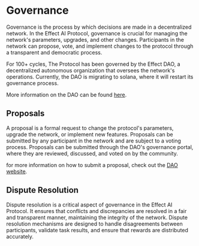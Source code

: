 # Governance

Governance is the process by which decisions are made in a decentralized network. In the Effect AI Protocol, governance is crucial for managing the network's parameters, upgrades, and other changes. Participants in the network can propose, vote, and implement changes to the protocol through a transparent and democratic process.

For 100+ cycles, The Protocol has been governed by the Effect DAO, a decentralized autonomous organization that oversees the network's operations.
Currently, the DAO is migrating to solana, where it will restart its governance process.

More information on the DAO can be found [here](https://dao.effect.network).

## Proposals

A proposal is a formal request to change the protocol's parameters, upgrade the network, or implement new features. Proposals can be submitted by any participant in the network and are subject to a voting process. Proposals can be submitted through the DAO's governance portal, where they are reviewed, discussed, and voted on by the community.

for more information on how to submit a proposal, check out the [DAO website](https://dao.effect.network).

## Dispute Resolution

Dispute resolution is a critical aspect of governance in the Effect AI Protocol. It ensures that conflicts and discrepancies are resolved in a fair and transparent manner, maintaining the integrity of the network. Dispute resolution mechanisms are designed to handle disagreements between participants, validate task results, and ensure that rewards are distributed accurately.
